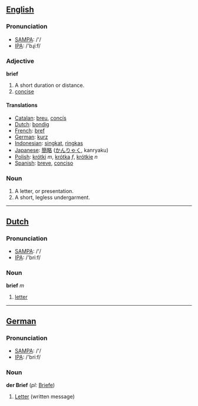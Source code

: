 ==[[English]]==
=== Pronunciation ===
*[[w:SAMPA|SAMPA]]: /'/
*[[w:IPA|IPA]]: /'bɻiːf/

===Adjective===

'''brief'''
#A short duration or distance.
#[[concise]]

==== Translations ====
*[[Catalan]]: [[breu]], [[concís]]
*[[Dutch]]: [[bondig]]
*[[French]]: [[bref]]
*[[German]]: [[kurz]]
*[[Indonesian]]: [[singkat]], [[ringkas]]
*[[Japanese]]: [[簡略]] ([[かんりゃく]], kanryaku)
*[[Polish]]: [[krótki]] ''m'', [[krótka]] ''f'', [[krótkie]] ''n''
*[[Spanish]]: [[breve]], [[conciso]]

===Noun===
#A letter, or presentation.
#A short, legless undergarment.

----

==[[Dutch]]==

===Pronunciation===
*[[w:SAMPA|SAMPA]]: /'/
*[[w:IPA|IPA]]: /'briːf/

===Noun===
'''brief''' ''m''

#[[letter]]

----

==[[German]]==

===Pronunciation===
*[[w:SAMPA|SAMPA]]: /'/
*[[w:IPA|IPA]]: /'briːf/

===Noun===
'''der Brief''' (''pl:'' [[Briefe]])

#[[Letter]] (written message)